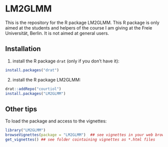 # LM2GLMM

This is the repository for the R package LM2GLMM.
This R package is only aimed at the students and helpers of the course I am giving at the 
Freie Universität, Berlin. It is not aimed at general users.

## Installation

1. install the R package ```drat``` (only if you don't have it):

```r
install.packages("drat")
```

2. install the R package LM2GLMM:

```r
drat::addRepo("courtiol")
install.packages("LM2GLMM")
```


## Other tips

To load the package and access to the vignettes:

```r
library("LM2GLMM")
browseVignettes(package = "LM2GLMM")  ## see vignettes in your web browser
get_vignettes() ## see folder cointaining vignettes as *.html files
```
